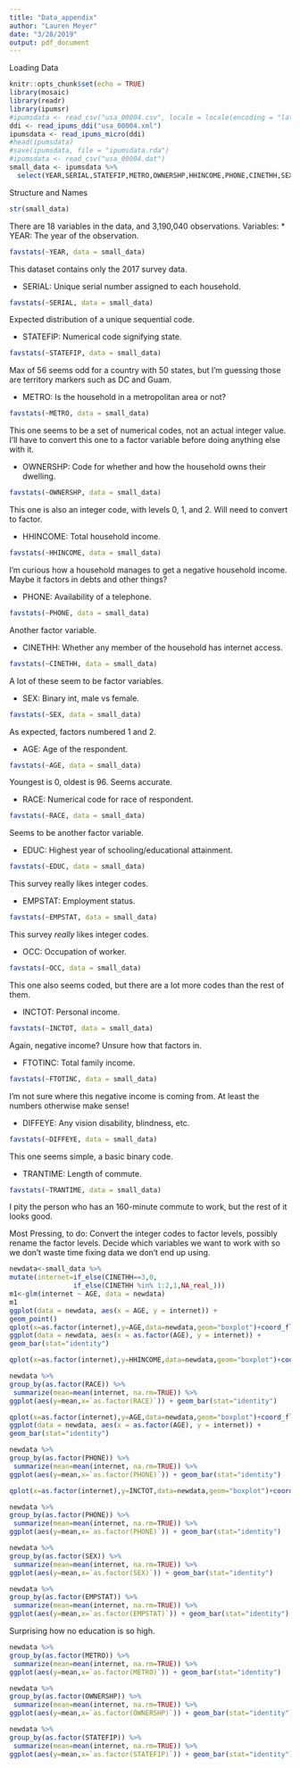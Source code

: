 ```yaml
---
title: "Data_appendix"
author: "Lauren Meyer"
date: "3/28/2019"
output: pdf_document
---
```

Loading Data
```r
knitr::opts_chunk$set(echo = TRUE)
library(mosaic)
library(readr)
library(ipumsr)
#ipumsdata <- read_csv("usa_00004.csv", locale = locale(encoding = "latin1"))
ddi <- read_ipums_ddi("usa_00004.xml")
ipumsdata <- read_ipums_micro(ddi)
#head(ipumsdata)
#save(ipumsdata, file = "ipumsdata.rda")
#ipumsdata <- read_csv("usa_00004.dat")
small_data <- ipumsdata %>%
  select(YEAR,SERIAL,STATEFIP,METRO,OWNERSHP,HHINCOME,PHONE,CINETHH,SEX,AGE,RACE,EDUC,EMPSTAT,OCC,INCTOT,FTOTINC,DIFFEYE,TRANTIME)
```

Structure and Names
```r
str(small_data)
```
There are 18 variables in the data, and 3,190,040 observations.
Variables: 
* YEAR: The year of the observation.
```r
favstats(~YEAR, data = small_data)
```
This dataset contains only the 2017 survey data. 

* SERIAL: Unique serial number assigned to each household.
```r
favstats(~SERIAL, data = small_data)
```
Expected distribution of a unique sequential code.

* STATEFIP: Numerical code signifying state. 
```r
favstats(~STATEFIP, data = small_data)
```
Max of 56 seems odd for a country with 50 states, but I'm guessing those are territory markers such as DC and Guam. 

* METRO: Is the household in a metropolitan area or not?
```r
favstats(~METRO, data = small_data)
```
This one seems to be a set of numerical codes, not an actual integer value. I'll have to convert this one to a factor variable before doing anything else with it.

* OWNERSHP: Code for whether and how the household owns their dwelling.
```r
favstats(~OWNERSHP, data = small_data)
```
This one is also an integer code, with levels 0, 1, and 2. Will need to convert to factor.

* HHINCOME: Total household income.
```r
favstats(~HHINCOME, data = small_data)
```
I'm curious how a household manages to get a negative household income. Maybe it factors in debts and other things?

* PHONE: Availability of a telephone.
```r
favstats(~PHONE, data = small_data)
```
Another factor variable. 

* CINETHH: Whether any member of the household has internet access.
```r
favstats(~CINETHH, data = small_data)
```
A lot of these seem to be factor variables.

* SEX: Binary int, male vs female.
```r
favstats(~SEX, data = small_data)
```
As expected, factors numbered 1 and 2. 

* AGE: Age of the respondent.
```r
favstats(~AGE, data = small_data)
```
Youngest is 0, oldest is 96. Seems accurate.

* RACE: Numerical code for race of respondent.
```r
favstats(~RACE, data = small_data)
```
Seems to be another factor variable. 

* EDUC: Highest year of schooling/educational attainment.
```r
favstats(~EDUC, data = small_data)
```
This survey really likes integer codes.

* EMPSTAT: Employment status. 
```r
favstats(~EMPSTAT, data = small_data)
```
This survey *really* likes integer codes.

* OCC: Occupation of worker.
```r
favstats(~OCC, data = small_data)
```
This one also seems coded, but there are a lot more codes than the rest of them.

* INCTOT: Personal income. 
```r
favstats(~INCTOT, data = small_data)
```
Again, negative income? Unsure how that factors in. 

* FTOTINC: Total family income.
```r
favstats(~FTOTINC, data = small_data)
```
I'm not sure where this negative income is coming from. At least the numbers otherwise make sense!

* DIFFEYE: Any vision disability, blindness, etc.
```r
favstats(~DIFFEYE, data = small_data)
```
This one seems simple, a basic binary code. 

* TRANTIME: Length of commute. 
```r
favstats(~TRANTIME, data = small_data)
```
I pity the person who has an 160-minute commute to work, but the rest of it looks good. 

Most Pressing, to do:
Convert the integer codes to factor levels, possibly rename the factor levels. 
Decide which variables we want to work with so we don't waste time fixing data we don't end up using.

```r
newdata<-small_data %>%
mutate(internet=if_else(CINETHH==3,0,
                if_else(CINETHH %in% 1:2,1,NA_real_)))
m1<-glm(internet ~ AGE, data = newdata)
m1
ggplot(data = newdata, aes(x = AGE, y = internet)) +
geom_point() 
qplot(x=as.factor(internet),y=AGE,data=newdata,geom="boxplot")+coord_flip()
ggplot(data = newdata, aes(x = as.factor(AGE), y = internet)) +
geom_bar(stat="identity")
```
```r
qplot(x=as.factor(internet),y=HHINCOME,data=newdata,geom="boxplot")+coord_flip()

```

```r
newdata %>%
group_by(as.factor(RACE)) %>%
 summarize(mean=mean(internet, na.rm=TRUE)) %>%
ggplot(aes(y=mean,x=`as.factor(RACE)`)) + geom_bar(stat="identity")

qplot(x=as.factor(internet),y=AGE,data=newdata,geom="boxplot")+coord_flip()
ggplot(data = newdata, aes(x = as.factor(AGE), y = internet)) +
geom_bar(stat="identity")

```
```r
newdata %>%
group_by(as.factor(PHONE)) %>%
 summarize(mean=mean(internet, na.rm=TRUE)) %>%
ggplot(aes(y=mean,x=`as.factor(PHONE)`)) + geom_bar(stat="identity")
```
```r
qplot(x=as.factor(internet),y=INCTOT,data=newdata,geom="boxplot")+coord_flip()
```

```r
newdata %>%
group_by(as.factor(PHONE)) %>%
 summarize(mean=mean(internet, na.rm=TRUE)) %>%
ggplot(aes(y=mean,x=`as.factor(PHONE)`)) + geom_bar(stat="identity")
```


```r
newdata %>%
group_by(as.factor(SEX)) %>%
 summarize(mean=mean(internet, na.rm=TRUE)) %>%
ggplot(aes(y=mean,x=`as.factor(SEX)`)) + geom_bar(stat="identity")

```
```r
newdata %>%
group_by(as.factor(EMPSTAT)) %>%
 summarize(mean=mean(internet, na.rm=TRUE)) %>%
ggplot(aes(y=mean,x=`as.factor(EMPSTAT)`)) + geom_bar(stat="identity")

```

Surprising how no education is so high.
```r
newdata %>%
group_by(as.factor(METRO)) %>%
 summarize(mean=mean(internet, na.rm=TRUE)) %>%
ggplot(aes(y=mean,x=`as.factor(METRO)`)) + geom_bar(stat="identity")
```

```r
newdata %>%
group_by(as.factor(OWNERSHP)) %>%
 summarize(mean=mean(internet, na.rm=TRUE)) %>%
ggplot(aes(y=mean,x=`as.factor(OWNERSHP)`)) + geom_bar(stat="identity")

```
```r
newdata %>%
group_by(as.factor(STATEFIP)) %>%
 summarize(mean=mean(internet, na.rm=TRUE)) %>%
ggplot(aes(y=mean,x=`as.factor(STATEFIP)`)) + geom_bar(stat="identity")

```